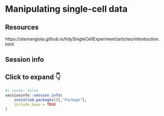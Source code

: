 # Manipulating single-cell data

## Resources {-}

https://stemangiola.github.io/tidySingleCellExperiment/articles/introduction.html

## Session info {-}

::: {.callout-note collapse="true"}

## Click to expand 👇

```r
#| cache: false
sessioninfo::session_info(
    installed.packages()[,"Package"], 
    include_base = TRUE
)
```

:::

